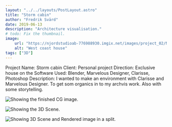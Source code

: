 ```yaml
---
layout: "../../layouts/PostLayout.astro"
title: "Storm cabin"
author: "Fredrik Svärd"
date: 2019-06-13
description: "Architecture visualisation."
# todo: Fix the thumbnail.
image:
    url: "https://njordstudioab-776988930.imgix.net/images/project_02/Njord_Studio_Storm_Cabin_01.jpg"
    alt: "West coast house"
tags: ["3D"]
---
```



Project Name: Storm cabin
Client: Personal project
Direction: Exclusive house on the
Software Used: Blender, Marvelous Designer, Clarisse, Photoshop
Description: I wanted to make an environment with Clarisse and Marvelous Designer. To get som organics in to my archvis work. Also with some storytelling.


<Image
    src="https://njordstudioab-776988930.imgix.net/images/project_02/Njord_Studio_Storm_Cabin_01.jpg"
    alt="Showing the finished CG image."
    placeholder="blurhash"
/>

<Image
    src="https://njordstudioab-776988930.imgix.net/images/project_02/Njord_Studio_Storm_Cabin_02.jpg"
    alt="Showing the 3D Scene."
    placeholder="blurhash"
/>

<Image
    src="https://njordstudioab-776988930.imgix.net/images/project_02/Njord_Studio_Storm_Cabin_03.jpg"
    alt="Showing 3D Scene and Rendered image in a split."
    placeholder="blurhash"
/>